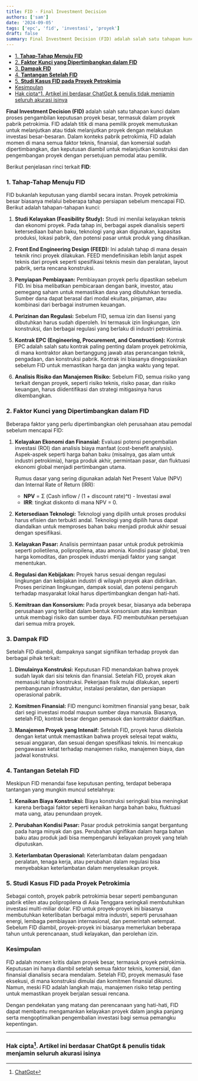 ```yaml
---
title: FID - Final Investment Decision
authors: ['sam']
date: '2024-09-05'
tags: ['epc', 'fid', 'investasi', 'proyek']
draft: false
summary: Final Investment Decision (FID) adalah salah satu tahapan kunci dalam proses pengambilan keputusan proyek besar, termasuk dalam proyek pabrik petrokimia. FID adalah titik di mana pemilik proyek memutuskan untuk melanjutkan atau tidak melanjutkan proyek dengan melakukan investasi besar-besaran.
---
```


- [1. **Tahap-Tahap Menuju FID**](#1-tahap-tahap-menuju-fid)
- [2. **Faktor Kunci yang Dipertimbangkan dalam FID**](#2-faktor-kunci-yang-dipertimbangkan-dalam-fid)
- [3. **Dampak FID**](#3-dampak-fid)
- [4. **Tantangan Setelah FID**](#4-tantangan-setelah-fid)
- [5. **Studi Kasus FID pada Proyek Petrokimia**](#5-studi-kasus-fid-pada-proyek-petrokimia)
- [Kesimpulan](#kesimpulan)
- [Hak cipta^1. Artikel ini berdasar ChatGpt \& penulis tidak menjamin seluruh akurasi isinya](#hak-cipta1-artikel-ini-berdasar-chatgpt--penulis-tidak-menjamin-seluruh-akurasi-isinya)

**Final Investment Decision (FID)** adalah salah satu tahapan kunci dalam proses pengambilan keputusan proyek besar, termasuk dalam proyek pabrik petrokimia. FID adalah titik di mana pemilik proyek memutuskan untuk melanjutkan atau tidak melanjutkan proyek dengan melakukan investasi besar-besaran. Dalam konteks pabrik petrokimia, FID adalah momen di mana semua faktor teknis, finansial, dan komersial sudah dipertimbangkan, dan keputusan diambil untuk melanjutkan konstruksi dan pengembangan proyek dengan persetujuan pemodal atau pemilik.

Berikut penjelasan rinci terkait **FID**:

### 1. **Tahap-Tahap Menuju FID**

FID bukanlah keputusan yang diambil secara instan. Proyek petrokimia besar biasanya melalui beberapa tahap persiapan sebelum mencapai FID. Berikut adalah tahapan-tahapan kunci:

1. **Studi Kelayakan (Feasibility Study):**
   Studi ini menilai kelayakan teknis dan ekonomi proyek. Pada tahap ini, berbagai aspek dianalisis seperti ketersediaan bahan baku, teknologi yang akan digunakan, kapasitas produksi, lokasi pabrik, dan potensi pasar untuk produk yang dihasilkan.

2. **Front End Engineering Design (FEED):**
   Ini adalah tahap di mana desain teknik rinci proyek dilakukan. FEED mendefinisikan lebih lanjut aspek teknis dari proyek seperti spesifikasi teknis mesin dan peralatan, layout pabrik, serta rencana konstruksi.

3. **Penyiapan Pembiayaan:**
   Pembiayaan proyek perlu dipastikan sebelum FID. Ini bisa melibatkan pembicaraan dengan bank, investor, atau pemegang saham untuk memastikan dana yang dibutuhkan tersedia. Sumber dana dapat berasal dari modal ekuitas, pinjaman, atau kombinasi dari berbagai instrumen keuangan.

4. **Perizinan dan Regulasi:**
   Sebelum FID, semua izin dan lisensi yang dibutuhkan harus sudah diperoleh. Ini termasuk izin lingkungan, izin konstruksi, dan berbagai regulasi yang berlaku di industri petrokimia.

5. **Kontrak EPC (Engineering, Procurement, and Construction):**
   Kontrak EPC adalah salah satu kontrak paling penting dalam proyek petrokimia, di mana kontraktor akan bertanggung jawab atas perancangan teknik, pengadaan, dan konstruksi pabrik. Kontrak ini biasanya dinegosiasikan sebelum FID untuk memastikan harga dan jangka waktu yang tepat.

6. **Analisis Risiko dan Manajemen Risiko:**
   Sebelum FID, semua risiko yang terkait dengan proyek, seperti risiko teknis, risiko pasar, dan risiko keuangan, harus diidentifikasi dan strategi mitigasinya harus dikembangkan.

### 2. **Faktor Kunci yang Dipertimbangkan dalam FID**

Beberapa faktor yang perlu dipertimbangkan oleh perusahaan atau pemodal sebelum mencapai FID:

1. **Kelayakan Ekonomi dan Finansial:**
   Evaluasi potensi pengembalian investasi (ROI) dan analisis biaya manfaat (cost-benefit analysis). Aspek-aspek seperti harga bahan baku (misalnya, gas alam untuk industri petrokimia), harga produk akhir, permintaan pasar, dan fluktuasi ekonomi global menjadi pertimbangan utama.

   Rumus dasar yang sering digunakan adalah Net Present Value (NPV) dan Internal Rate of Return (IRR):

   - **NPV** = Σ (Cash inflow / (1 + discount rate)^t) - Investasi awal
   - **IRR**: tingkat diskonto di mana NPV = 0.

2. **Ketersediaan Teknologi:**
   Teknologi yang dipilih untuk proses produksi harus efisien dan terbukti andal. Teknologi yang dipilih harus dapat diandalkan untuk memproses bahan baku menjadi produk akhir sesuai dengan spesifikasi.

3. **Kelayakan Pasar:**
   Analisis permintaan pasar untuk produk petrokimia seperti polietilena, polipropilena, atau amonia. Kondisi pasar global, tren harga komoditas, dan prospek industri menjadi faktor yang sangat menentukan.

4. **Regulasi dan Kebijakan:**
   Proyek harus sesuai dengan regulasi lingkungan dan kebijakan industri di wilayah proyek akan didirikan. Proses perizinan lingkungan, dampak sosial, dan potensi pengaruh terhadap masyarakat lokal harus dipertimbangkan dengan hati-hati.

5. **Kemitraan dan Konsorsium:**
   Pada proyek besar, biasanya ada beberapa perusahaan yang terlibat dalam bentuk konsorsium atau kemitraan untuk membagi risiko dan sumber daya. FID membutuhkan persetujuan dari semua mitra proyek.

### 3. **Dampak FID**

Setelah FID diambil, dampaknya sangat signifikan terhadap proyek dan berbagai pihak terkait:

1. **Dimulainya Konstruksi:**
   Keputusan FID menandakan bahwa proyek sudah layak dari sisi teknis dan finansial. Setelah FID, proyek akan memasuki tahap konstruksi. Pekerjaan fisik mulai dilakukan, seperti pembangunan infrastruktur, instalasi peralatan, dan persiapan operasional pabrik.

2. **Komitmen Finansial:**
   FID mengunci komitmen finansial yang besar, baik dari segi investasi modal maupun sumber daya manusia. Biasanya, setelah FID, kontrak besar dengan pemasok dan kontraktor diaktifkan.

3. **Manajemen Proyek yang Intensif:**
   Setelah FID, proyek harus dikelola dengan ketat untuk memastikan bahwa proyek selesai tepat waktu, sesuai anggaran, dan sesuai dengan spesifikasi teknis. Ini mencakup pengawasan ketat terhadap manajemen risiko, manajemen biaya, dan jadwal konstruksi.

### 4. **Tantangan Setelah FID**

Meskipun FID menandai fase keputusan penting, terdapat beberapa tantangan yang mungkin muncul setelahnya:

1. **Kenaikan Biaya Konstruksi:**
   Biaya konstruksi seringkali bisa meningkat karena berbagai faktor seperti kenaikan harga bahan baku, fluktuasi mata uang, atau penundaan proyek.

2. **Perubahan Kondisi Pasar:**
   Pasar produk petrokimia sangat bergantung pada harga minyak dan gas. Perubahan signifikan dalam harga bahan baku atau produk jadi bisa mempengaruhi kelayakan proyek yang telah diputuskan.

3. **Keterlambatan Operasional:**
   Keterlambatan dalam pengadaan peralatan, tenaga kerja, atau perubahan dalam regulasi bisa menyebabkan keterlambatan dalam menyelesaikan proyek.

### 5. **Studi Kasus FID pada Proyek Petrokimia**

Sebagai contoh, proyek pabrik petrokimia besar seperti pembangunan pabrik etilen atau polipropilena di Asia Tenggara seringkali membutuhkan investasi multi-miliar dolar. FID untuk proyek-proyek ini biasanya membutuhkan keterlibatan berbagai mitra industri, seperti perusahaan energi, lembaga pembiayaan internasional, dan pemerintah setempat. Sebelum FID diambil, proyek-proyek ini biasanya memerlukan beberapa tahun untuk perencanaan, studi kelayakan, dan perolehan izin.

### Kesimpulan

FID adalah momen kritis dalam proyek besar, termasuk proyek petrokimia. Keputusan ini hanya diambil setelah semua faktor teknis, komersial, dan finansial dianalisis secara mendalam. Setelah FID, proyek memasuki fase eksekusi, di mana konstruksi dimulai dan komitmen finansial dikunci. Namun, meski FID adalah langkah maju, manajemen risiko tetap penting untuk memastikan proyek berjalan sesuai rencana.

Dengan pendekatan yang matang dan perencanaan yang hati-hati, FID dapat membantu mengamankan kelayakan proyek dalam jangka panjang serta mengoptimalkan pengembalian investasi bagi semua pemangku kepentingan.

---

### Hak cipta[^1]. Artikel ini berdasar ChatGpt & penulis tidak menjamin seluruh akurasi isinya

[^1]: [ChatGpt](https://chat.openai.com)
